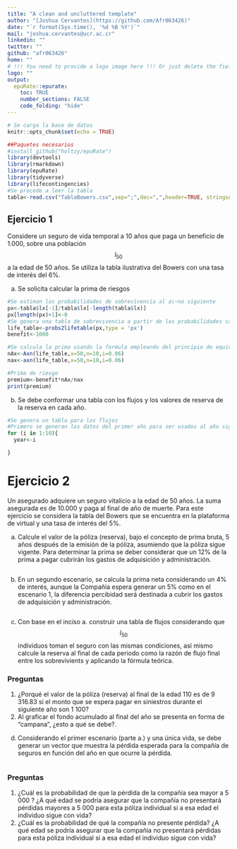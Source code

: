 ```yaml
---
title: "A clean and uncluttered template"
author: "[Joshua Cervantes](https://github.com/Afr063426)"
date: "`r format(Sys.time(), '%d %B %Y')`"
mail: "joshua.cervantes@ucr.ac.cr"
linkedin: ""
twitter: ""
github: "afr063426"
home: ""
# !!! You need to provide a logo image here !!! Or just delete the field for no logo
logo: ""
output:
  epuRate::epurate:
    toc: TRUE
    number_sections: FALSE
    code_folding: "hide"
---
```


```r
# Se carga la base de datos
knitr::opts_chunk$set(echo = TRUE)

##Paquetes necesarios
#install_github("holtzy/epuRate")
library(devtools)
library(rmarkdown)
library(epuRate)
library(tidyverse)
library(lifecontingencies)
#Se procede a leer la tabla
tabla<-read.csv("TablaBowers.csv",sep=";",dec=",",header=TRUE, stringsAsFactors = FALSE)
```
## Ejercicio 1
Considere un seguro de vida temporal a 10 años que paga un beneficio de 1.000, sobre una población $$l_{50}$$ a la edad de 50 años. Se utiliza la tabla ilustrativa del Bowers
con una tasa de interés del 6%.

a. Se solicita calcular la prima de riesgos 

```r
#Se estiman las probabilidades de sobrevivencia al a\~no siguiente
px<-tabla$lx[-1]/tabla$lx[-length(tabla$lx)]
px[length(px)+1]<-0
#Se genera una tabla de sobrevivencia a partir de las probabilidades calculadas
life_table<-probs2lifetable(px,type = 'px')
benefit<-1000

#Se calcula la prima usando la formula empleando del principio de equivalencia
nAx<-Axn(life_table,x=50,n=10,i=0.06)
nax<-axn(life_table,x=50,n=10,i=0.06)

#Prima de riesgo
premium<-benefit*nAx/nax
print(premium)
```

b. Se debe conformar una tabla con los flujos y los valores de reserva de la reserva en cada año.

```r
#Se genera un tabla para los flujos
#Primero se generan los datos del primer año para ser usados al año siguiente
for (i in 1:10){
  year<-i

}

```

# Ejercicio 2
Un asegurado adquiere un seguro vitalicio a la edad de 50 años. La suma asegurada es de 10.000
y paga al final de año de muerte. Para este ejercicio se considera la tabla del Bowers que se encuentra
en la plataforma de virtual y una tasa de interés del 5%.

a.  Calcule el valor de la póliza (reserva), bajo el concepto de prima bruta, 5 años después de la emisión de la póliza, 
asumiendo que la póliza sigue vigente. Para determinar la prima se deber considerar que un 12% de la prima a pagar
cubrirán los gastos de adquisición y administración.

```r

```

b. En un segundo escenario, se calcula la prima neta considerando un 4% de interés, aunque la Compañía espera
generar un 5% como en el escenario 1, la diferencia percibidad será destinada a cubrir los gastos de adquisición y administración.
```r

```

c. Con base en el inciso a. construir una tabla de flujos considerando que $$l_{50}$$ individuos toman el seguro con las mismas condiciones,
así mismo calcule la reserva al final de cada periodo como la razón de flujo final entre los sobrevivients y aplicando la fórmula teórica.

### Preguntas

1. ¿Porqué el valor de la póliza (reserva) al final de la edad 110 es de 9 316.83 si el monto
que se espera pagar en siniestros durante el siguiente año son 1 100?
2. Al graficar el fondo acumulado al final del año se presenta en forma de "campana", ¿esto a qué se debe?.


d. Considerando el primer escenario (parte a.) y una única vida, se debe generar un vector que muestra la pérdida esperada para la compañía de seguros en función
del año en que ocurre la pérdida. 

```r


```

### Preguntas 
1. ¿Cuál es la probabilidad de que la pérdida de la compañía sea mayor a 5 000
? ¿A qué edad se podría asegurar que la compañía no presentará pérdidas mayores a 5 000 para esta póliza individual si 
a esa edad el individuo sigue con vida?
2. ¿Cuál es la probabilidad de qué la compañía no presente pérdida? ¿A qué edad se podría
asegurar que la compañía no presentará pérdidas para esta póliza individual si a esa edad el individuo
sigue con vida?